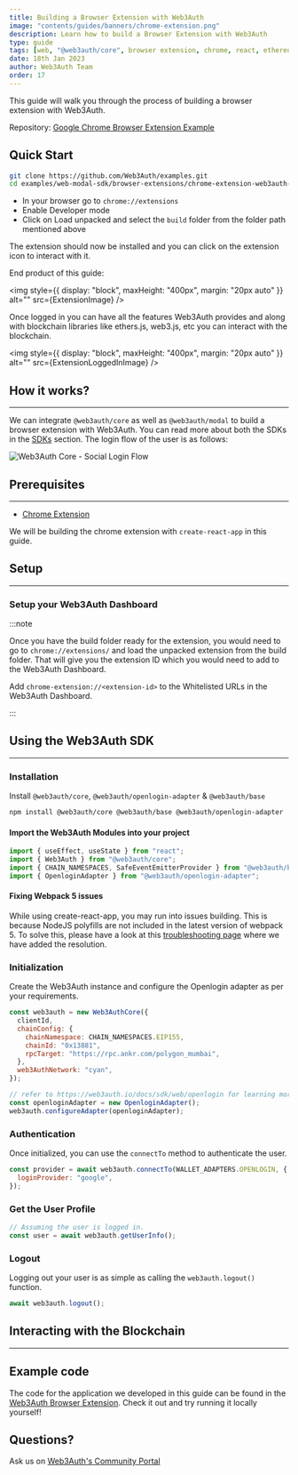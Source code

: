 ```yaml
---
title: Building a Browser Extension with Web3Auth
image: "contents/guides/banners/chrome-extension.png"
description: Learn how to build a Browser Extension with Web3Auth
type: guide
tags: [web, "@web3auth/core", browser extension, chrome, react, ethereum]
date: 18th Jan 2023
author: Web3Auth Team
order: 17
---
```



<SEO
  title="Building a Browser Extension with Web3Auth"
  description="Learn how to build a Browser Extension with Web3Auth"
  image="https://web3auth.io/docs/contents/guides/banners/chrome-extension.png"
  slug="/guides/browser-extension"
/>

This guide will walk you through the process of building a browser extension with Web3Auth.

Repository:
[Google Chrome Browser Extension Example](https://github.com/Web3Auth/examples/tree/main/web-modal-sdk/browser-extensions/chrome-extension-web3auth-example)

## Quick Start

```bash
git clone https://github.com/Web3Auth/examples.git
cd examples/web-modal-sdk/browser-extensions/chrome-extension-web3auth-example
```

- In your browser go to `chrome://extensions`
- Enable Developer mode
- Click on Load unpacked and select the `build` folder from the folder path mentioned above

The extension should now be installed and you can click on the extension icon to interact with it.

End product of this guide:

<img style={{ display: "block", maxHeight: "400px", margin: "20px auto" }} alt="" src={ExtensionImage} />

Once logged in you can have all the features Web3Auth provides and along with blockchain libraries like ethers.js, web3.js, etc you can interact with
the blockchain.

<img style={{ display: "block", maxHeight: "400px", margin: "20px auto" }} alt="" src={ExtensionLoggedInImage} />

## How it works?

---

We can integrate `@web3auth/core` as well as `@web3auth/modal` to build a browser extension with Web3Auth. You can read more about both the SDKs in
the [SDKs](/docs/sdk/web) section. The login flow of the user is as follows:

![Web3Auth Core - Social Login Flow](/images/implicit-flow.svg)

## Prerequisites

---

<Web3AuthPrerequisites />

- [Chrome Extension](https://developer.chrome.com/docs/extensions/mv3/getstarted/)

We will be building the chrome extension with `create-react-app` in this guide.

## Setup

---

### Setup your Web3Auth Dashboard

<SetupWeb3AuthDashboard />

:::note

Once you have the build folder ready for the extension, you would need to go to `chrome://extensions/` and load the unpacked extension from the build
folder. That will give you the extension ID which you would need to add to the Web3Auth Dashboard.

Add `chrome-extension://<extension-id>` to the Whitelisted URLs in the Web3Auth Dashboard.

:::

## Using the Web3Auth SDK

---

### Installation

Install `@web3auth/core`, `@web3auth/openlogin-adapter` & `@web3auth/base`

```bash npm2yarn
npm install @web3auth/core @web3auth/base @web3auth/openlogin-adapter
```

#### Import the Web3Auth Modules into your project

```js title="src/App.tsx"
import { useEffect, useState } from "react";
import { Web3Auth } from "@web3auth/core";
import { CHAIN_NAMESPACES, SafeEventEmitterProvider } from "@web3auth/base";
import { OpenloginAdapter } from "@web3auth/openlogin-adapter";
```

#### Fixing Webpack 5 issues

While using create-react-app, you may run into issues building. This is because NodeJS polyfills are not included in the latest version of webpack 5.
To solve this, please have a look at this [troubleshooting page](https://docs.web3auth.io/troubleshooting/webpack-issues) where we have added the
resolution.

### Initialization

Create the Web3Auth instance and configure the Openlogin adapter as per your requirements.

```js title="src/App.tsx"
const web3auth = new Web3AuthCore({
  clientId,
  chainConfig: {
    chainNamespace: CHAIN_NAMESPACES.EIP155,
    chainId: "0x13881",
    rpcTarget: "https://rpc.ankr.com/polygon_mumbai",
  },
  web3AuthNetwork: "cyan",
});

// refer to https://web3auth.io/docs/sdk/web/openlogin for learning more about configuring the adapter
const openloginAdapter = new OpenloginAdapter();
web3auth.configureAdapter(openloginAdapter);
```

### Authentication

Once initialized, you can use the `connectTo` method to authenticate the user.

```js
const provider = await web3auth.connectTo(WALLET_ADAPTERS.OPENLOGIN, {
  loginProvider: "google",
});
```

### Get the User Profile

```js
// Assuming the user is logged in.
const user = await web3auth.getUserInfo();
```

### Logout

Logging out your user is as simple as calling the `web3auth.logout()` function.

```js
await web3auth.logout();
```

## Interacting with the Blockchain

---

<InteractingWithBlockchain />

## Example code

The code for the application we developed in this guide can be found in the
[Web3Auth Browser Extension](https://github.com/Web3Auth/examples/tree/main/web-modal-sdk/browser-extensions/chrome-extension-web3auth-example). Check
it out and try running it locally yourself!

## Questions?

Ask us on [Web3Auth's Community Portal](https://community.web3auth.io)
